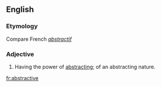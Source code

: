 ==English==

===Etymology===
Compare French ''[[abstractif]]''
===Adjective===
{{en-adj}}

# Having the power of [[abstracting]]; of an abstracting nature.

[[fr:abstractive]]